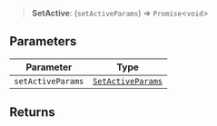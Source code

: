 > **SetActive**: (`setActiveParams`) => `Promise`\<`void`\>

## Parameters

| Parameter | Type |
| ------ | ------ |
| `setActiveParams` | [`SetActiveParams`](../interfaces/set-active-params.mdx) |

## Returns
